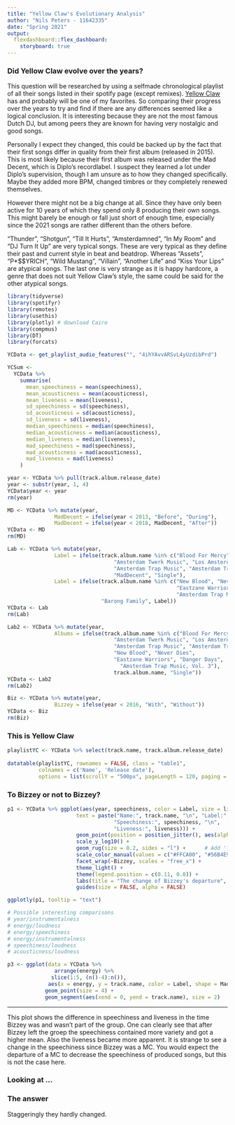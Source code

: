 ```yaml
---
title: "Yellow Claw's Evolutionary Analysis"
author: "Nils Peters - 11642335"
date: "Spring 2021"
output: 
  flexdashboard::flex_dashboard:
    storyboard: true
---
```



<style>
.sbframe-content {
  line-height: 1.6;
  font-size: 16px;
}
.sbframe-commentary {
  line-height: 1.6;
  font-size: 16px;
}
.navbar {
  color: black;
}
.navbar-fixed-top {
  background-color: gray;
}
#dashboard-container li {
  background-color: yellow;
  text-align: center;
  line-height: 800%;
}
#dashboard-container li.active {
  background-image: url("https://i1.sndcdn.com/avatars-000739128925-0ottgs-t500x500.jpg");
  background-size: 270px 120px;
  text-align: center;
}
</style>

### Did Yellow Claw evolve over the years?

This question will be researched by using a selfmade chronological playlist of all their songs listed in their spotify page (except remixes). [Yellow Claw](https://yellowclaw.com/) has and probably will be one of my favorites. So comparing their progress over the years to try and find if there are any differences seemed like a logical conclusion. It is interesting because they are not the most famous Dutch DJ, but among peers they are known for having very nostalgic and good songs.

Personally I expect they changed, this could be backed up by the fact that their first songs differ in quality from their first album (released in 2015). This is most likely because their first album was released under the Mad Decent, which is Diplo's recordlabel. I suspect they learned a lot under Diplo's supervision, though I am unsure as to how they changed specifically. Maybe they added more BPM, changed timbres or they completely renewed themselves.

However there might not be a big change at all. Since they have only been active for 10 years of which they spend only 8 producing their own songs. This might barely be enough or fall just short of enough time, especially since the 2021 songs are rather different than the others before. 

"Thunder", "Shotgun", "Till It Hurts", "Amsterdamned", "In My Room" and "DJ Turn It Up" are very typical songs. These are very typical as they define their past and current style in beat and beatdrop. Whereas "Assets", "P*\$\$YRICH", "Wild Mustang", "Villain", "Another Life" and "Kiss Your Lips" are atypical songs. The last one is very strange as it is happy hardcore, a genre that does not suit Yellow Claw's style, the same could be said for the other atypical songs.

```r
library(tidyverse)
library(spotifyr)
library(remotes)
library(usethis)
library(plotly) # download Cairo
library(compmus)
library(DT)
library(forcats)
```

```r
YCData <- get_playlist_audio_features("", "4ihYAvvARSvL4yUzdibPrd")
```

```r
YCSum <-
  YCData %>%
    summarise(
      mean_speechiness = mean(speechiness),
      mean_acousticness = mean(acousticness),
      mean_liveness = mean(liveness),
      sd_speechiness = sd(speechiness),
      sd_acousticness = sd(acousticness),
      sd_liveness = sd(liveness),
      median_speechiness = median(speechiness),
      median_acousticness = median(acousticness),
      median_liveness = median(liveness),
      mad_speechiness = mad(speechiness),
      mad_acousticness = mad(acousticness),
      mad_liveness = mad(liveness)
    )
```


```r
year <- YCData %>% pull(track.album.release_date)
year <- substr(year, 1, 4)
YCData$year <- year
rm(year)

MD <- YCData %>% mutate(year,
               MadDecent = ifelse(year < 2013, "Before", "During"),
               MadDecent = ifelse(year < 2018, MadDecent, "After"))
YCData <- MD
rm(MD)

Lab <- YCData %>% mutate(year,
               Label = ifelse(track.album.name %in% c("Blood For Mercy", 
                                  "Amsterdam Twerk Music", "Los Amsterdam",
                                  "Amsterdam Trap Music", "Amsterdam Trap Music, Vol. 2"),
                                  "MadDecent", "Single"),
               Label = ifelse(track.album.name %in% c("New Blood", "Never Dies", 
                                                      "Eastzane Warriors", "Danger Days",
                                                      "Amsterdam Trap Music, Vol. 3"), 
                              "Barong Family", Label))
YCData <- Lab
rm(Lab)

Lab2 <- YCData %>% mutate(year,
               Albums = ifelse(track.album.name %in% c("Blood For Mercy", 
                                  "Amsterdam Twerk Music", "Los Amsterdam",
                                  "Amsterdam Trap Music", "Amsterdam Trap Music, Vol. 2",
                                  "New Blood", "Never Dies", 
                                  "Eastzane Warriors", "Danger Days",
                                    "Amsterdam Trap Music, Vol. 3"),
                                  track.album.name, "Single"))
YCData <- Lab2
rm(Lab2)

Biz <- YCData %>% mutate(year,
               Bizzey = ifelse(year < 2016, "With", "Without"))
YCData <- Biz
rm(Biz)
```

### This is Yellow Claw

```r
playlistYC <- YCData %>% select(track.name, track.album.release_date)
                
datatable(playlistYC, rownames = FALSE, class = "table1",
          colnames = c('Name', 'Release date'), 
          options = list(scrollY = "500px", pageLength = 120, paging = FALSE))
```



### To Bizzey or not to Bizzey?

```r
p1 <- YCData %>% ggplot(aes(year, speechiness, color = Label, size = liveness, 
                      text = paste("Name:", track.name, "\n", "Label:", Label, "\n",
                                  "Speechiness:", speechiness, "\n",
                                  "Liveness:", liveness))) + 
                      geom_point(position = position_jitter(), aes(alpha = 0.8)) +
                      scale_y_log10() +
                      geom_rug(size = 0.2, sides = "l") +      # Add 'fringes' to show data distribution.
                      scale_color_manual(values = c("#FFCA00", "#56B4E9", "#999999")) +
                      facet_wrap(~Bizzey, scales = "free_x") +
                      theme_light() +
                      theme(legend.position = c(0.11, 0.8)) +
                      labs(title = "The change of Bizzey's departure", x = "Year", y = "Speechiness") +
                      guides(size = FALSE, alpha = FALSE)

ggplotly(p1, tooltip = "text")
```
```r
# Possible interesting comparisons
# year/instrumentalness
# energy/loudness
# energy/speechiness
# energy/instrumentalness
# speechiness/loudness
# acousticness/loudness
```

```r

p3 <- ggplot(data = YCData %>%
               arrange(energy) %>%
              slice(1:5, (n()-4):n()),
             aes(x = energy, y = track.name, color = Label, shape = MadDecent)) +
            geom_point(size = 4) +
            geom_segment(aes(xend = 0, yend = track.name), size = 2)
```

***

This plot shows the difference in speechiness and liveness in the time Bizzey was and wasn't part of the group. One can clearly see that after Bizzey left the groep the speechiness contained more variety and got a higher mean. Also the liveness became more apparent. It is strange to see a change in the speechiness since Bizzey was a MC. You would expect the departure of a MC to decrease the speechiness of produced songs, but this is not the case here.

### Looking at ...



### The answer

Staggeringly they hardly changed. 
